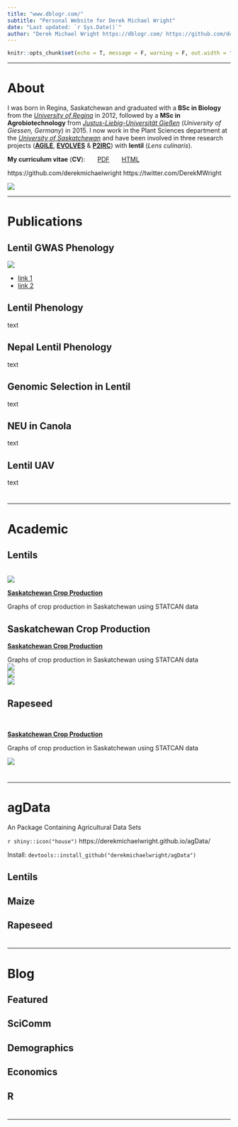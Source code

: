 ```yaml
---
title: "www.dblogr.com/"
subtitle: "Personal Website for Derek Michael Wright"
date: "Last updated: `r Sys.Date()`"
author: "Derek Michael Wright https://dblogr.com/ https://github.com/derekmichaelwright https://twitter.com/DerekMWright"
---
```


```r
knitr::opts_chunk$set(echo = T, message = F, warning = F, out.width = "100%")
```

---

# <i class="fa-regular fa-address-card"></i> About

<div class = "row"><div class = "col-md-8">
I was born in Regina, Saskatchewan and graduated with a **BSc in Biology** from the [*University of Regina*](https://www.uregina.ca/) in 2012, followed by a **MSc in Agrobiotechnology** from [*Justus-Liebig-Universität Gießen*](https://www.uni-giessen.de/) (*University of Giessen, Germany*) in 2015. I now work in the Plant Sciences department at the [*University of Saskatchewan*](https://www.usask.ca/) and have been involved in three research projects ([**AGILE**](https://knowpulse.usask.ca/study/2675314), [**EVOLVES**](https://knowpulse.usask.ca/study/2691111) & [**P2IRC**](https://p2irc.usask.ca/index.php)) with **lentil** (*Lens culinaris*). 

**My curriculum vitae** (**CV**): &nbsp; &nbsp; <i class="fas fa-file-pdf"></i> &nbsp; [PDF](https://www.dblogr.com/cv/cv.wright.derek.pdf) &nbsp; &nbsp; <i class="fa fa-laptop"></i> &nbsp; [HTML](https://www.dblogr.com/cv/)

<i class="fa-brands fa-github"></i> https://github.com/derekmichaelwright
<i class="fa-brands fa-twitter"></i> https://twitter.com/DerekMWright
</div>
<div class = "col-md-4">
![](cv/about.jpg)</div>
</div>

---

# <i class="fa-regular fa-newspaper"></i> Publications {.tabset .tabset-pills}

## Lentil GWAS Phenology {.active}

<div class = "row"><div class = "col-md-3">![](logo_dblogr.png)</div>
<div class = "col-md-9">
- [link 1](www.dblogr.com/)
- [link 2](www.dblogr.com/)
</div></div>

## Lentil Phenology

text

## Nepal Lentil Phenology

text

## Genomic Selection in Lentil

text

## NEU in Canola

text

## Lentil UAV

text

# {-}

---

# <i class="fa fa-laptop"></i> Academic {.tabset .tabset-pills}

## Lentils

<br>
<div class = "row"><div class = "col-md-3">![](logo_dblogr.png)</div>
<div class = "col-md-9">
[**Saskatchewan Crop Production**](https://dblogr.com/agdata/crops_saskatchewan/)

Graphs of crop production in Saskatchewan using STATCAN data
</div></div>

## Saskatchewan Crop Production

[**Saskatchewan Crop Production**](https://dblogr.com/agdata/crops_saskatchewan/)

Graphs of crop production in Saskatchewan using STATCAN data
<div class = "row"><div class = "col-md-4">![](logo_dblogr.png)</div>
<div class = "col-md-4">![](logo_dblogr.png)</div>
<div class = "col-md-4">![](logo_dblogr.png)</div>
</div>

## Rapeseed

<br><div class = "row">
<div class = "col-md-9">
[**Saskatchewan Crop Production**](https://dblogr.com/agdata/crops_saskatchewan/)

Graphs of crop production in Saskatchewan using STATCAN data
</div>
<div class = "col-md-3">![](logo_dblogr.png)</div></div>

# {-}

---

# <i class="fab fa-r-project"></i> agData {.tabset .tabset-pills}

An <i class="fab fa-r-project"></i> Package Containing Agricultural Data Sets

`r shiny::icon("house")` https://derekmichaelwright.github.io/agData/

Install: `devtools::install_github("derekmichaelwright/agData")`

## Lentils

## Maize

## Rapeseed

# {-}

---

# <i class="fa fa-chart-line"></i> Blog {.tabset .tabset-pills}

## Featured {.active}

## SciComm

## Demographics

## Economics

## R

# {-}

---
